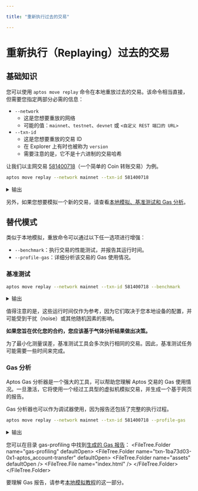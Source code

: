 ```yaml
---

title: "重新执行过去的交易"

---
```



# 重新执行（Replaying）过去的交易

## 基础知识

您可以使用 `aptos move replay` 命令在本地重放过去的交易。该命令相当直接，但需要您指定两部分必需的信息：

- `--network`
  - 这是您想要重放的网络
  - 可能的值：`mainnet`、`testnet`、`devnet` 或 `<自定义 REST 端口的 URL>`
- `--txn-id`
  - 这是您想要重放的交易 ID
  - 在 Explorer 上有时也被称为 `version`
  - 需要注意的是，它不是十六进制的交易哈希

让我们以主网交易 [581400718](https://explorer.aptoslabs.com/txn/581400718?network=mainnet)（一个简单的 Coin 转账交易）为例。

```bash filename="Terminal"
aptos move replay --network mainnet --txn-id 581400718
```

<details>
<summary>输出</summary>
```bash
Got 1/1 txns from RestApi.
Replaying transaction...
{
  "Result": {
    "transaction_hash": "0x1ba73d03a0442a845735a17c7be46f3b51e2acb0e5cf68749305c5a17539ac63",
    "gas_used": 7,
    "gas_unit_price": 100,
    "sender": "c94e16736910cc160347d01de345407fe2d350fce5635ac1150319b0fbf5630e",
    "sequence_number": 14637,
    "success": true,
    "version": 581400718,
    "vm_status": "status EXECUTED of type Execution"
  }
}
```
</details>

另外，如果您想要模拟一个新的交易，请查看[本地模拟、基准测试和 Gas 分析](working-with-move-contracts/local-simulation-benchmarking-and-gas-profiling.mdx)。

## 替代模式

类似于本地模拟，重放命令可以通过以下任一选项进行增强：

- `--benchmark`：执行交易的性能测试，并报告其运行时间。
- `--profile-gas`：详细分析该交易的 Gas 使用情况。

### 基准测试

```bash filename="Terminal"
aptos move replay --network mainnet --txn-id 581400718 --benchmark
```

<details>
<summary>输出</summary>
```bash
Got 1/1 txns from RestApi.
Benchmarking transaction...
Running time (cold code cache): 914.821µs
Running time (warm code cache): 820.189µs
{
  "Result": {
    "transaction_hash": "0x1ba73d03a0442a845735a17c7be46f3b51e2acb0e5cf68749305c5a17539ac63",
    "gas_used": 7,
    "gas_unit_price": 100,
    "sender": "c94e16736910cc160347d01de345407fe2d350fce5635ac1150319b0fbf5630e",
    "sequence_number": 14637,
    "success": true,
    "version": 581400718,
    "vm_status": "status EXECUTED of type Execution"
  }
}
```
</details>

值得注意的是，这些运行时间仅作为参考，因为它们取决于您本地设备的配置，并可能受到干扰（noise）或其他随机因素的影响。

**如果您旨在优化您的合约，您应该基于气体分析结果做出决策。**

<Callout type="info" emoji="ℹ️">
为了最小化测量误差，基准测试工具会多次执行相同的交易。因此，基准测试任务可能需要一些时间来完成。
</Callout>

### Gas 分析

Aptos Gas 分析器是一个强大的工具，可以帮助您理解 Aptos 交易的 Gas 使用情况。一旦激活，它将使用一个经过工具型的虚拟机模拟交易，并生成一个基于网页的报告。

Gas 分析器也可以作为调试器使用，因为报告还包括了完整的执行过程。

```bash filename="Terminal"
aptos move replay --network mainnet --txn-id 581400718 --profile-gas
```

<details>
<summary>输出</summary>
```bash
Got 1/1 txns from RestApi.
Profiling transaction...
Gas report saved to gas-profiling/txn-1ba73d03-0x1-aptos_account-transfer.
{
  "Result": {
    "transaction_hash": "0x1ba73d03a0442a845735a17c7be46f3b51e2acb0e5cf68749305c5a17539ac63",
    "gas_used": 7,
    "gas_unit_price": 100,
    "sender": "c94e16736910cc160347d01de345407fe2d350fce5635ac1150319b0fbf5630e",
    "sequence_number": 14637,
    "success": true,
    "version": 581400718,
    "vm_status": "status EXECUTED of type Execution"
  }
}
```
</details>

您可以在目录 gas-profiling 中找到[生成的 Gas 报告](/gas-profiling/sample-report-2/index.html)：
<FileTree>
<FileTree.Folder name="gas-profiling" defaultOpen>
<FileTree.Folder name="txn-1ba73d03-0x1-aptos_account-transfer" defaultOpen>
<FileTree.Folder name="assets" defaultOpen />
<FileTree.File name="index.html" />
</FileTree.Folder>
</FileTree.Folder>
</FileTree>

要理解 Gas 报告，请参考[本地模拟教程](working-with-move-contracts/local-simulation-benchmarking-and-gas-profiling.mdx#understanding-the-gas-report)的这一部分。
